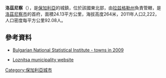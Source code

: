 {{Coord|43|22|N|26|36|E|display=title}}

'''洛茲尼察'''（{{lang-bg|Лозница}}），是[[保加利亞|保加利亞]]的城鎮，位於該國東北部，由[[拉兹格勒州|拉兹格勒州]]負責管轄，是[[洛茲尼察市|洛茲尼察市]]的首府，面積24.13平方公里，海拔高度264米，2011年人口2,222，人口密度每平方公里92.08人。

==參考資料==
*{{en icon}} [http://www.nsi.bg/otrasalen.php?otr=53&a1=1583&a2=1584&a3=1588#cont Bulgarian National Statistical Institute - towns in 2009] {{Wayback|url=http://www.nsi.bg/otrasalen.php?otr=53&a1=1583&a2=1584&a3=1588#cont |date=20101113165731 }}
* [http://www.loznitsa.bg/ Loznitsa municipality website] {{Wayback|url=http://www.loznitsa.bg/ |date=20200929234632 }} {{bg icon}} {{tr icon}} {{en icon}}

{{Bulgaria-geo-stub}}
[[Category:保加利亞城市|Category:保加利亞城市]]